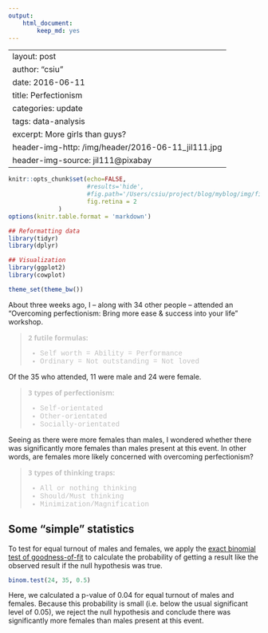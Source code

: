 ```yaml
---
output:
    html_document:
        keep_md: yes
---
```

---
layout: post
author: "csiu"
date: 2016-06-11
title: Perfectionism
categories: update
tags: data-analysis
excerpt: More girls than guys?
header-img-http: /img/header/2016-06-11_jil111.jpg
header-img-source: jil111@pixabay
---
```r
knitr::opts_chunk$set(echo=FALSE,
                      #results='hide',
                      #fig.path='/Users/csiu/project/blog/myblog/img/figure/YYYY-MM-DD',
                      fig.retina = 2
		      )
options(knitr.table.format = 'markdown')
```

```r
## Reformatting data
library(tidyr)
library(dplyr)

## Visualization
library(ggplot2)
library(cowplot)

theme_set(theme_bw())
```
<style>
blockquote p {
    margin: 0;
    padding: 0;
    font-family: 'Open Sans', 'Helvetica Neue', Helvetica, Arial, sans-serif;
    font-style: normal;
    color: silver;
}
blockquote li {
    font-family: "Courier New", Courier, monospace;
    font-style: normal;
    color: silver;
}
</style>

About three weeks ago, I -- along with 34 other people -- attended an “Overcoming perfectionism: Bring more ease & success into your life” workshop.

> **2 futile formulas:**
>
> - Self worth = Ability = Performance
> - Ordinary = Not outstanding = Not loved

Of the 35 who attended, 11 were male and 24 were female.

> **3 types of perfectionism:**
>
> - Self-orientated
> - Other-orientated
> - Socially-orientated

Seeing as there were more females than males, I wondered whether there was significantly more females than males present at this event. In other words, are females more likely concerned with overcoming perfectionism?

> **3 types of thinking traps:**
>
> - All or nothing thinking
> - Should/Must thinking
> - Minimization/Magnification

## Some "simple" statistics

To test for equal turnout of males and females, we apply the [exact binomial test of goodness-of-fit](http://www.biostathandbook.com/exactgof.html) to calculate the probability of getting a result like the observed result if the null hypothesis was true.

```r
binom.test(24, 35, 0.5)
```

Here, we calculated a p-value of 0.04 for equal turnout of males and females. Because this probability is small (i.e. below the usual significant level of 0.05), we reject the null hypothesis and conclude there was significantly more females than males present at this event.
